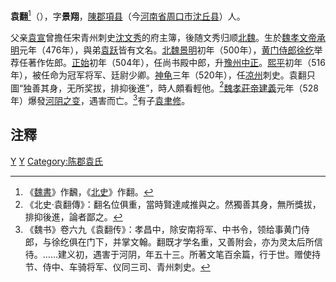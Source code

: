 '''袁翻'''<ref>《[[魏書|魏書]]》作飜，《[[北史|北史]]》作翻。</ref>（{{bd|476年||528年}}），字'''景翔'''，[[陳郡|陳郡]][[項县|項县]]（今[[河南省|河南省]][[周口市|周口市]][[沈丘县|沈丘县]]）人。

父亲[[袁宣|袁宣]]曾擔任宋青州刺史[[沈文秀|沈文秀]]的府主簿，後随文秀归顺[[北魏|北魏]]。生於[[魏孝文帝|魏孝文帝]][[承明|承明]]元年（476年），與弟[[袁跃|袁跃]]皆有文名。[[北魏|北魏]][[景明|景明]]初年（500年），[[黄门侍郎|黄门侍郎]][[徐纥|徐纥]]举荐任著作佐郎。[[正始_(北魏)|正始]]初年（504年），任尚书殿中郎，升[[豫州|豫州]][[九品中正制|中正]]。[[熙平|熙平]]初年（516年），被任命为冠军将军、廷尉少卿。[[神龟_(北魏)|神龟]]三年（520年），任[[凉州|凉州]]刺史。袁翻只圖“独善其身，无所奖拔，排抑後進”，時人頗看輕他。<ref>《北史‧袁翻傳》：翻名位俱重，當時賢達咸推與之。然獨善其身，無所獎拔，排抑後進，論者鄙之。</ref>[[魏孝莊帝|魏孝莊帝]][[建義_(北魏)|建義]]元年（528年）爆發[[河阴之变|河阴之变]]，遇害而亡。<ref>《魏书》卷六九《袁翻传》：孝昌中，除安南将军、中书令，领给事黄门侍郎，与徐纥俱在门下，并掌文翰。翻既才学名重，又善附会，亦为灵太后所信待。……建义初，遇害于河阴，年五十三。所著文笔百余篇，行于世。赠使持节、侍中、车骑将军、仪同三司、青州刺史。</ref>有子[[袁聿修|袁聿修]]。

==注釋==
{{reflist|2}}

[[Category:南北朝政治人物|Y]]
[[Category:河阴之变遇害者|Y]]
[[Category:陈郡袁氏|Category:陈郡袁氏]]